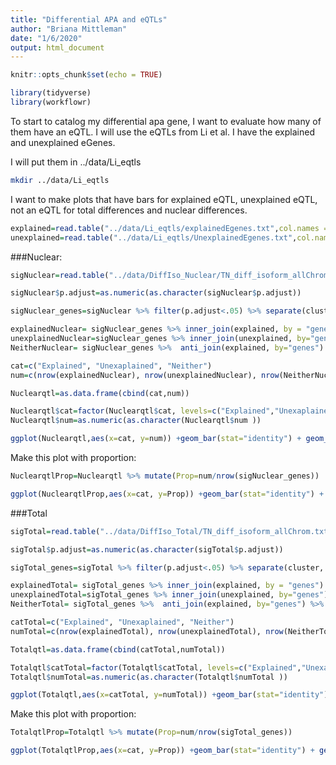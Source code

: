 ```yaml
---
title: "Differential APA and eQTLs"
author: "Briana Mittleman"
date: "1/6/2020"
output: html_document
---
```


```r
knitr::opts_chunk$set(echo = TRUE)
```


```r
library(tidyverse)
library(workflowr)
```


To start to catalog my differential apa gene, I want to evaluate how many of them have an eQTL. I will use the eQTLs from Li et al. I have the explained and unexplained eGenes. 

I will put them in ../data/Li_eqtls

```bash
mkdir ../data/Li_eqtls
```

I want to make plots that have bars for explained eQTL, unexplained eQTL, not an eQTL for total differences and nuclear differences.  

```r
explained=read.table("../data/Li_eqtls/explainedEgenes.txt",col.names = c("genes"),stringsAsFactors = F)
unexplained=read.table("../data/Li_eqtls/UnexplainedEgenes.txt",col.names = c("genes"),stringsAsFactors = F)
```


###Nuclear:

```r
sigNuclear=read.table("../data/DiffIso_Nuclear/TN_diff_isoform_allChrom.txt_significance.txt",sep="\t" ,col.names = c('status','loglr','df','p','cluster','p.adjust'),stringsAsFactors = F) %>% filter(status=="Success") 

sigNuclear$p.adjust=as.numeric(as.character(sigNuclear$p.adjust))

sigNuclear_genes=sigNuclear %>% filter(p.adjust<.05) %>% separate(cluster, into=c("chrom", "genes"), sep=":") %>% dplyr::select(genes) %>% unique()
```


```r
explainedNuclear= sigNuclear_genes %>% inner_join(explained, by = "genes")
unexplainedNuclear=sigNuclear_genes %>% inner_join(unexplained, by="genes")
NeitherNuclear= sigNuclear_genes %>%  anti_join(explained, by="genes") %>% anti_join(unexplained, by="genes")

cat=c("Explained", "Unexaplained", "Neither")
num=c(nrow(explainedNuclear), nrow(unexplainedNuclear), nrow(NeitherNuclear))

Nuclearqtl=as.data.frame(cbind(cat,num))

Nuclearqtl$cat=factor(Nuclearqtl$cat, levels=c("Explained","Unexaplained", "Neither"), ordered=T)
Nuclearqtl$num=as.numeric(as.character(Nuclearqtl$num ))

ggplot(Nuclearqtl,aes(x=cat, y=num)) +geom_bar(stat="identity") + geom_text(aes(label=num), vjust=1.6, color="white", size=3.5) + labs(title="Differential APA in Nuclear fraction and human eQTL", y="Number of genes", x="Overlap")
```
Make this plot with proportion:

```r
NuclearqtlProp=Nuclearqtl %>% mutate(Prop=num/nrow(sigNuclear_genes))

ggplot(NuclearqtlProp,aes(x=cat, y=Prop)) +geom_bar(stat="identity") + geom_text(aes(label=round(Prop,digits = 3)), vjust=1.6, color="white", size=3.5) + labs(title="Differential APA in Nuclear fraction and human eQTL", y="Proportion of dAPA genes", x="Overlap")
```

###Total 


```r
sigTotal=read.table("../data/DiffIso_Total/TN_diff_isoform_allChrom.txt_significance.txt",sep="\t" ,col.names = c('status','loglr','df','p','cluster','p.adjust'),stringsAsFactors = F) %>% filter(status=="Success") 

sigTotal$p.adjust=as.numeric(as.character(sigTotal$p.adjust))

sigTotal_genes=sigTotal %>% filter(p.adjust<.05) %>% separate(cluster, into=c("chrom", "genes"), sep=":") %>% dplyr::select(genes) %>% unique()
```


```r
explainedTotal= sigTotal_genes %>% inner_join(explained, by = "genes")
unexplainedTotal=sigTotal_genes %>% inner_join(unexplained, by="genes")
NeitherTotal= sigTotal_genes %>%  anti_join(explained, by="genes") %>% anti_join(unexplained, by="genes")

catTotal=c("Explained", "Unexaplained", "Neither")
numTotal=c(nrow(explainedTotal), nrow(unexplainedTotal), nrow(NeitherTotal))

Totalqtl=as.data.frame(cbind(catTotal,numTotal))

Totalqtl$catTotal=factor(Totalqtl$catTotal, levels=c("Explained","Unexaplained", "Neither"), ordered=T)
Totalqtl$numTotal=as.numeric(as.character(Totalqtl$numTotal ))

ggplot(Totalqtl,aes(x=catTotal, y=numTotal)) +geom_bar(stat="identity") + geom_text(aes(label=numTotal), vjust=1.6, color="white", size=3.5) + labs(title="Differential APA in Total fraction and human eQTL", y="Number of genes", x="Overlap")

```

Make this plot with proportion:

```r
TotalqtlProp=Totalqtl %>% mutate(Prop=num/nrow(sigTotal_genes))

ggplot(TotalqtlProp,aes(x=cat, y=Prop)) +geom_bar(stat="identity") + geom_text(aes(label=round(Prop,digits = 3)), vjust=1.6, color="white", size=3.5) + labs(title="Differential APA in Total fraction and human eQTL", y="Proportion of dAPA genes", x="Overlap")
```


